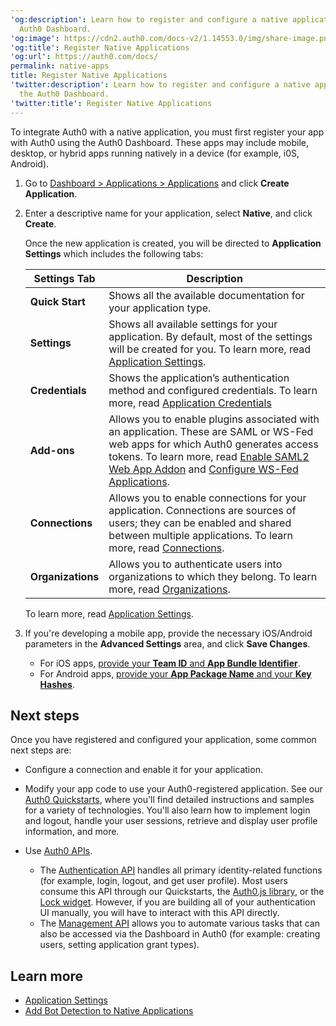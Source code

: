 ---
'og:description': Learn how to register and configure a native application using the
  Auth0 Dashboard.
'og:image': https://cdn2.auth0.com/docs-v2/1.14553.0/img/share-image.png
'og:title': Register Native Applications
'og:url': https://auth0.com/docs/
permalink: native-apps
title: Register Native Applications
'twitter:description': Learn how to register and configure a native application using
  the Auth0 Dashboard.
'twitter:title': Register Native Applications
---
To integrate Auth0 with a native application, you must first register your app with Auth0 using the <Tooltip tip="Auth0 Dashboard: Auth0's main product to configure your services." cta="View Glossary" href="/docs/glossary?term=Auth0+Dashboard">Auth0 Dashboard</Tooltip>. These apps may include mobile, desktop, or hybrid apps running natively in a device (for example, i0S, Android).

1. Go to [Dashboard > Applications > Applications](https://manage.auth0.com/#/applications) and click **Create Application**.
2. Enter a descriptive name for your application, select **Native**, and click **Create**.

   Once the new application is created, you will be directed to **Application** **Settings** which includes the following tabs:

   <table class="table"><thead>
   <tr>
   <th><strong>Settings Tab</strong></th>
   <th><strong>Description</strong></th>
   </tr>
   </thead>
   <tbody>
   <tr>
   <td><strong>Quick Start</strong></td>
   <td>Shows all the available documentation for your application type.</td>
   </tr>
   <tr>
   <td><strong>Settings</strong></td>
   <td>Shows all available settings for your application. By default, most of the settings will be created for you. To learn more, read <a href="/docs/get-started/applications/application-settings">Application Settings</a>.</td>
   </tr>
   <tr>
   <td><strong>Credentials</strong></td>
   <td>Shows the application’s authentication method and configured credentials. To learn more, read <a href="/docs/secure/application-credentials">Application Credentials</a></td>
   </tr>
   <tr>
   <td><strong>Add-ons</strong></td>
   <td>Allows you to enable plugins associated with an application. These are SAML or WS-Fed web apps for which Auth0 generates access tokens. To learn more, read <a href="/docs/authenticate/protocols/saml/saml-sso-integrations/enable-saml2-web-app-addon">Enable SAML2 Web App Addon</a> and <a href="/docs/get-started/applications/update-application-connections">Configure WS-Fed Applications</a>.</td>
   </tr>
   <tr>
   <td><strong>Connections</strong></td>
   <td>Allows you to enable connections for your application. Connections are sources of users; they can be enabled and shared between multiple applications. To learn more, read <a href="/docs/authenticate/identity-providers">Connections</a>.</td>
   </tr>
   <tr>
   <td><strong>Organizations</strong></td>
   <td>Allows you to authenticate users into organizations to which they belong. To learn more, read <a href="/docs/manage-users/organizations">Organizations</a>.</td>
   </tr>
   </tbody>
   </table>

   To learn more, read [Application Settings](/docs/get-started/applications/application-settings).
3. If you're developing a mobile app, provide the necessary iOS/Android parameters in the **Advanced Settings** area, and click **Save Changes**.

   * For iOS apps, [provide your **Team ID** and **App Bundle Identifier**](/docs/get-started/applications/enable-universal-links-support-in-apple-xcode).
   * For Android apps, [provide your **App Package Name** and your **Key Hashes**](/docs/get-started/applications/enable-android-app-links-support).

## Next steps

Once you have registered and configured your application, some common next steps are:

* Configure a connection and enable it for your application.
* Modify your app code to use your Auth0-registered application. See our [Auth0 Quickstarts](/docs/quickstarts), where you'll find detailed instructions and samples for a variety of technologies. You'll also learn how to implement login and logout, handle your user sessions, retrieve and display user profile information, and more.
* Use [Auth0 APIs](/docs/api).

  + The [Authentication API](https://auth0.com/docs/api/authentication) handles all primary identity-related functions (for example, login, logout, and get user profile). Most users consume this API through our Quickstarts, the [Auth0.js library](/docs/libraries/auth0js), or the [Lock widget](/docs/libraries/lock). However, if you are building all of your authentication UI manually, you will have to interact with this API directly.
  + The [Management API](https://auth0.com/docs/api/management/v2) allows you to automate various tasks that can also be accessed via the Dashboard in Auth0 (for example: creating users, setting application grant types).

## Learn more

* [Application Settings](/docs/get-started/applications/application-settings)
* [Add Bot Detection to Native Applications](/docs/secure/attack-protection/bot-detection/bot-detection-native-apps)